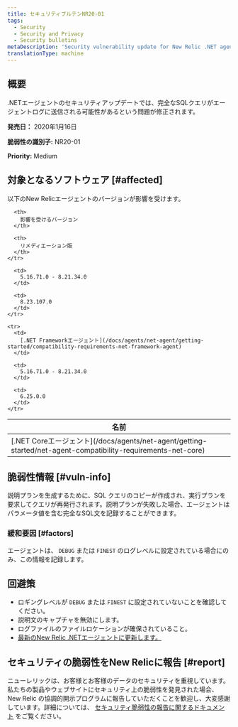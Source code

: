 ```yaml
---
title: セキュリティブルテンNR20-01
tags:
  - Security
  - Security and Privacy
  - Security bulletins
metaDescription: 'Security vulnerability update for New Relic .NET agent,  January 16, 2020'
translationType: machine
---
```


## 概要

.NETエージェントのセキュリティアップデートでは、完全なSQLクエリがエージェントログに送信される可能性があるという問題が修正されます。

**発売日：** 2020年1月16日

**脆弱性の識別子:** NR20-01

**Priority:** Medium

## 対象となるソフトウェア [#affected]

以下のNew Relicエージェントのバージョンが影響を受けます。

<table>
  <thead>
    <tr>
      <th>
        名前
      </th>

      <th>
        影響を受けるバージョン
      </th>

      <th>
        リメディエーション版
      </th>
    </tr>
  </thead>

  <tbody>
    <tr>
      <td>
        [.NET Coreエージェント](/docs/agents/net-agent/getting-started/net-agent-compatibility-requirements-net-core)
      </td>

      <td>
        5.16.71.0 - 8.21.34.0
      </td>

      <td>
        8.23.107.0
      </td>
    </tr>

    <tr>
      <td>
        [.NET Frameworkエージェント](/docs/agents/net-agent/getting-started/compatibility-requirements-net-framework-agent)
      </td>

      <td>
        5.16.71.0 - 8.21.34.0
      </td>

      <td>
        6.25.0.0
      </td>
    </tr>
  </tbody>
</table>

## 脆弱性情報 [#vuln-info]

説明プランを生成するために、SQL クエリのコピーが作成され、実行プランを要求してクエリが再発行されます。説明プランが失敗した場合、エージェントはパラメータ値を含む完全なSQL文を記録することができます。

### 緩和要因 [#factors]

エージェントは、 `DEBUG` または `FINEST` のログレベルに設定されている場合にのみ、この情報を記録します。

## 回避策

* ロギングレベルが `DEBUG` または `FINEST` に設定されていないことを確認してください。
* 説明文のキャプチャを無効にします。
* ログファイルのファイルロケーションが確保されていること。
* [最新のNew Relic .NETエージェントに更新します。](/docs/agents/net-agent/installation/update-net-agent)

## セキュリティの脆弱性をNew Relicに報告 [#report]

ニューレリックは、お客様とお客様のデータのセキュリティを重視しています。私たちの製品やウェブサイトにセキュリティ上の脆弱性を発見された場合、New Relic の協調的開示プログラムに報告していただくことを歓迎し、大変感謝しています。詳細については、 [セキュリティ脆弱性の報告に関するドキュメント](/docs/security/new-relic-security/data-privacy/reporting-security-vulnerabilities) をご覧ください。